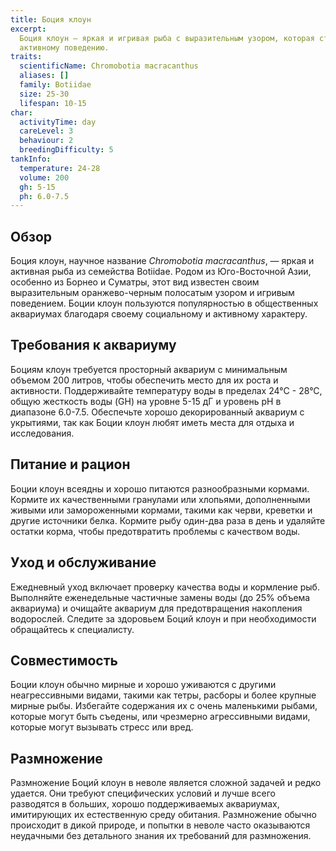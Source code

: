 ```yaml
---
title: Боция клоун
excerpt:
  Боция клоун — яркая и игривая рыба с выразительным узором, которая станет украшением любого аквариума благодаря своему
  активному поведению.
traits:
  scientificName: Chromobotia macracanthus
  aliases: []
  family: Botiidae
  size: 25-30
  lifespan: 10-15
char:
  activityTime: day
  careLevel: 3
  behaviour: 2
  breedingDifficulty: 5
tankInfo:
  temperature: 24-28
  volume: 200
  gh: 5-15
  ph: 6.0-7.5
---
```


## Обзор

Боция клоун, научное название _Chromobotia macracanthus_, — яркая и активная рыба из семейства Botiidae. Родом из
Юго-Восточной Азии, особенно из Борнео и Суматры, этот вид известен своим выразительным оранжево-черным полосатым узором
и игривым поведением. Боции клоун пользуются популярностью в общественных аквариумах благодаря своему социальному и
активному характеру.

## Требования к аквариуму

Боциям клоун требуется просторный аквариум с минимальным объемом 200 литров, чтобы обеспечить место для их роста и
активности. Поддерживайте температуру воды в пределах 24°C - 28°C, общую жесткость воды (GH) на уровне 5-15 дГ и уровень
pH в диапазоне 6.0-7.5. Обеспечьте хорошо декорированный аквариум с укрытиями, так как Боции клоун любят иметь места для
отдыха и исследования.

## Питание и рацион

Боции клоун всеядны и хорошо питаются разнообразными кормами. Кормите их качественными гранулами или хлопьями,
дополненными живыми или замороженными кормами, такими как черви, креветки и другие источники белка. Кормите рыбу
один-два раза в день и удаляйте остатки корма, чтобы предотвратить проблемы с качеством воды.

## Уход и обслуживание

Ежедневный уход включает проверку качества воды и кормление рыб. Выполняйте еженедельные частичные замены воды (до 25%
объема аквариума) и очищайте аквариум для предотвращения накопления водорослей. Следите за здоровьем Боций клоун и при
необходимости обращайтесь к специалисту.

## Совместимость

Боции клоун обычно мирные и хорошо уживаются с другими неагрессивными видами, такими как тетры, расборы и более крупные
мирные рыбы. Избегайте содержания их с очень маленькими рыбами, которые могут быть съедены, или чрезмерно агрессивными
видами, которые могут вызывать стресс или вред.

## Размножение

Размножение Боций клоун в неволе является сложной задачей и редко удается. Они требуют специфических условий и лучше
всего разводятся в больших, хорошо поддерживаемых аквариумах, имитирующих их естественную среду обитания. Размножение
обычно происходит в дикой природе, и попытки в неволе часто оказываются неудачными без детального знания их требований
для размножения.
